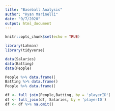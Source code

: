 ---
title: "Baseball Analysis"
author: "Ryan Marinelli"
date: "9/7/2020"
output: html_document
---

```{r setup, include=FALSE}
knitr::opts_chunk$set(echo = TRUE)
```

```{r}
library(Lahman)
library(tidyverse)
```

```{r}
data(Salaries)
data(Batting)
data(People)

People %>% data.frame()
Batting %>% data.frame()
People %>% data.frame()
```

```{r}
df <- full_join(People,Batting, by = 'playerID')
df <- full_join(df, Salaries, by = 'playerID')
df <- df %>% na.omit()
```

